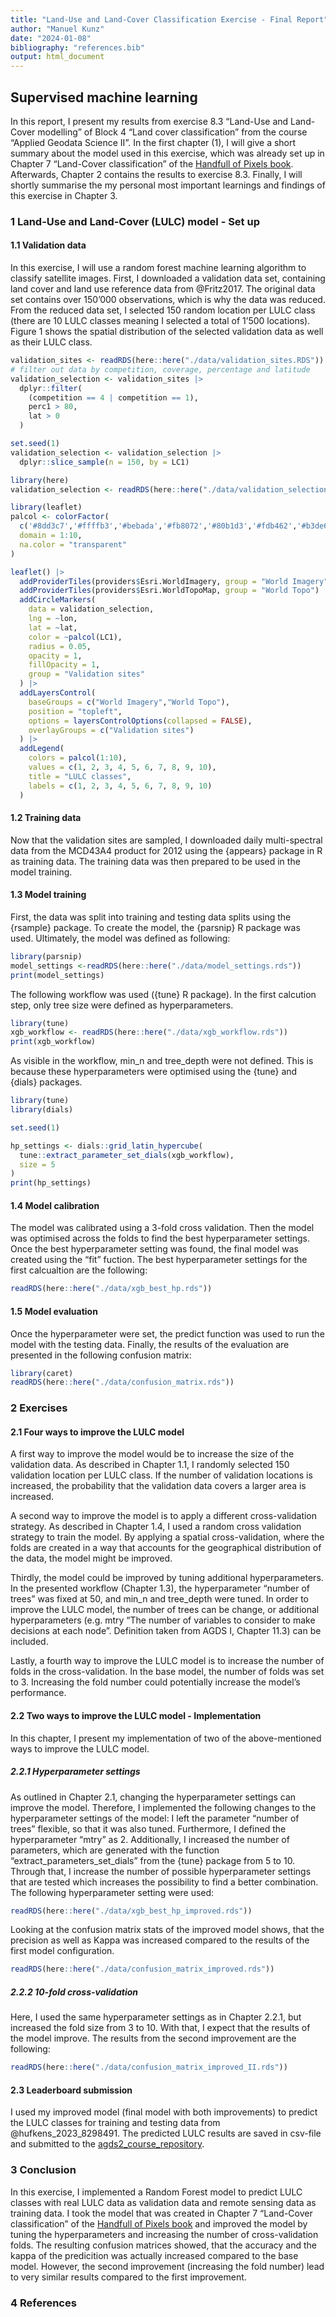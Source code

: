 ```yaml
---
title: "Land-Use and Land-Cover Classification Exercise - Final Report"
author: "Manuel Kunz"
date: "2024-01-08"
bibliography: "references.bib"
output: html_document
---
```


## Supervised machine learning

In this report, I present my results from exercise 8.3 "Land-Use and Land-Cover modelling" of Block 4 "Land cover classification" from the course "Applied Geodata Science II". In the first chapter (1), I will give a short summary about the model used in this exercise, which was already set up in Chapter 7 "Land-Cover classification" of the [Handfull of Pixels book](https://geco-bern.github.io/handfull_of_pixels/land_cover_classification.html). Afterwards, Chapter 2 contains the results to exercise 8.3. Finally, I will shortly summarise the my personal most important learnings and findings of this exercise in Chapter 3.

### 1 Land-Use and Land-Cover (LULC) model - Set up
#### 1.1 Validation data
In this exercise, I will use a random forest machine learning algorithm to classify satellite images. First, I downloaded a validation data set, containing land cover and land use reference data from @Fritz2017. The original data set contains over 150'000 observations, which is why the data was reduced. From the reduced data set, I selected 150 random location per LULC class (there are 10 LULC classes meaning I selected a total of 1'500 locations). Figure 1 shows the spatial distribution of the selected validation data as well as their LULC class.
```r
validation_sites <- readRDS(here::here("./data/validation_sites.RDS"))
# filter out data by competition, coverage, percentage and latitude
validation_selection <- validation_sites |>
  dplyr::filter(
    (competition == 4 | competition == 1),
    perc1 > 80,
    lat > 0
  )

set.seed(1)
validation_selection <- validation_selection |>
  dplyr::slice_sample(n = 150, by = LC1)

```



```r
library(here)
validation_selection <- readRDS(here::here("./data/validation_selection.rds"))

library(leaflet)
palcol <- colorFactor(
  c('#8dd3c7','#ffffb3','#bebada','#fb8072','#80b1d3','#fdb462','#b3de69','#fccde5','#d9d9d9','#bc80bd'),
  domain = 1:10,
  na.color = "transparent"
)

leaflet() |>
  addProviderTiles(providers$Esri.WorldImagery, group = "World Imagery") |>
  addProviderTiles(providers$Esri.WorldTopoMap, group = "World Topo") |>
  addCircleMarkers(
    data = validation_selection,
    lng = ~lon,
    lat = ~lat,
    color = ~palcol(LC1),
    radius = 0.05,
    opacity = 1,
    fillOpacity = 1,
    group = "Validation sites"
  ) |>
  addLayersControl(
    baseGroups = c("World Imagery","World Topo"),
    position = "topleft",
    options = layersControlOptions(collapsed = FALSE),
    overlayGroups = c("Validation sites")
  ) |>
  addLegend(
    colors = palcol(1:10),
    values = c(1, 2, 3, 4, 5, 6, 7, 8, 9, 10),
    title = "LULC classes",
    labels = c(1, 2, 3, 4, 5, 6, 7, 8, 9, 10)
  )
```

#### 1.2 Training data
Now that the validation sites are sampled, I downloaded daily multi-spectral data from the MCD43A4 product for 2012 using the {appears} package in R as training data. The training data was then prepared to be used in the model training.

#### 1.3 Model training
First, the data was split into training and testing data splits using the {rsample} package. To create the model, the {parsnip} R package was used. Ultimately, the model was defined as following: 
```r
library(parsnip)
model_settings <-readRDS(here::here("./data/model_settings.rds"))
print(model_settings)

```
The following workflow was used ({tune} R package). In the first calcution step, only tree size were defined as hyperparameters. 
```r
library(tune)
xgb_workflow <- readRDS(here::here("./data/xgb_workflow.rds"))
print(xgb_workflow)
```
As visible in the workflow, min_n and tree_depth were not defined. This is because these hyperparameters were optimised using the {tune} and {dials} packages.

```r
library(tune)
library(dials)

set.seed(1)

hp_settings <- dials::grid_latin_hypercube(
  tune::extract_parameter_set_dials(xgb_workflow),
  size = 5
)
print(hp_settings)
```

#### 1.4 Model calibration
The model was calibrated using a 3-fold cross validation. Then the model was optimised across the folds to find the best hyperparameter settings. Once the best hyperparameter setting was found, the final model was created using the "fit" fuction. The best hyperparameter settings for the first calcualtion are the following:
```r
readRDS(here::here("./data/xgb_best_hp.rds"))
```
#### 1.5 Model evaluation
Once the hyperparameter were set, the predict function was used to run the model with the testing data. Finally, the results of the evaluation are presented in the following confusion matrix:
```r
library(caret)
readRDS(here::here("./data/confusion_matrix.rds"))
```

### 2 Exercises
#### 2.1 Four ways to improve the LULC model
A first way to improve the model would be to increase the size of the validation data. As described in Chapter 1.1, I randomly selected 150 validation location per LULC class. If the number of validation locations is increased, the probability that the validation data covers a larger area is increased.

A second way to improve the model is to apply a different cross-validation strategy. As described in Chapter 1.4, I used a random cross validation strategy to train the model. By applying a spatial cross-validation, where the folds are created in a way that accounts for the geographical distribution of the data, the model might be improved.

Thirdly, the model could be improved by tuning additional hyperparameters. In the presented workflow (Chapter 1.3), the hyperparameter "number of trees" was fixed at 50, and min_n and tree_depth were tuned. In order to improve the LULC model, the number of trees can be change, or additional hyperparameters (e.g. mtry "The number of variables to consider to make decisions at each node". Definition taken from AGDS I, Chapter 11.3) can be included.

Lastly, a fourth way to improve the LULC model is to increase the number of folds in the cross-validation. In the base model, the number of folds was set to 3. Increasing the fold number could potentially increase the model's performance.

#### 2.2 Two ways to improve the LULC model - Implementation
In this chapter, I present my implementation of two of the above-mentioned ways to improve the LULC model.

##### 2.2.1 Hyperparameter settings
As outlined in Chapter 2.1, changing the hyperparameter settings can improve the model. Therefore, I implemented the following changes to the hyperparameter settings of the model: I left the parameter "number of trees" flexible, so that it was also tuned. Furthermore, I defined the hyperparameter "mtry" as 2. Additionally, I increased the number of parameters, which are generated with the function "extract_parameters_set_dials" from the {tune} package from 5 to 10. Through that, I increase the number of possible hyperparameter settings that are tested which increases the possibility to find a better combination. The following hyperparameter setting were used:
```r
readRDS(here::here("./data/xgb_best_hp_improved.rds"))
```
Looking at the confusion matrix stats of the improved model shows, that the precision as well as Kappa was increased compared to the results of the first model configuration.
```r
readRDS(here::here("./data/confusion_matrix_improved.rds"))
```
##### 2.2.2 10-fold cross-validation
Here, I used the same hyperparameter settings as in Chapter 2.2.1, but increased the fold size from 3 to 10. With that, I expect that the results of the model improve. The results from the second improvement are the following:
```r
readRDS(here::here("./data/confusion_matrix_improved_II.rds"))
```
#### 2.3 Leaderboard submission
I used my improved model (final model with both improvements) to predict the LULC classes for training and testing data from @hufkens_2023_8298491. The predicted LULC results are saved in csv-file and submitted to the [agds2_course_repository](https://github.com/geco-bern/agds2_course).

### 3 Conclusion
In this exercise, I implemented a Random Forest model to predict LULC classes with real LULC data as validation data and remote sensing data as training data. I took the model that was created in Chapter 7 "Land-Cover classification" of the [Handfull of Pixels book](https://geco-bern.github.io/handfull_of_pixels/land_cover_classification.html) and improved the model by tuning the hyperparameters and increasing the number of cross-validation folds. The resulting confusion matrices showed, that the accuracy and the kappa of the predicition was actually increased compared to the base model. However, the second improvement (increasing the fold number) lead to very similar results compared to the first improvement.

### 4 References

